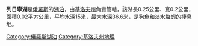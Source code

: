 '''列日寧湖'''是[[俄羅斯|俄羅斯]]的[[湖泊|湖泊]]，由[[基洛夫州|基洛夫州]]負責管轄，該湖長0.25公里、寬0.2公里，面積0.02平方公里，平均水深15米，最大水深36.6米，是狗魚和淡水螫蝦的棲息地。

{{Russia-geo-stub}}
[[Category:俄羅斯湖泊|Category:俄羅斯湖泊]]
[[Category:基洛夫州地理|Category:基洛夫州地理]]